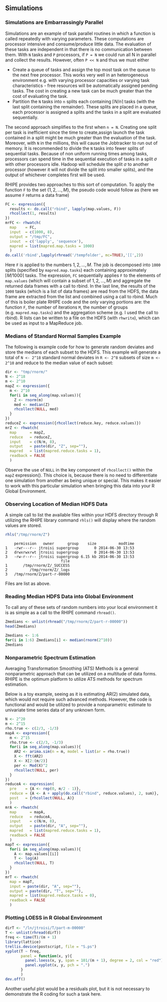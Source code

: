 ## Simulations ##

### Simulations are Embarrassingly Parallel ###

Simulations are an example of task parallel routines in which a function is called repeatedly with 
varying parameters. These computations are processor intensive and consume/produce little data. 
The evaluation of these tasks are independent in that there is no communication between them. With 
`N` tasks and `P` processors, if `P = N` we could run all N in parallel and collect the results. 
However, often `P << N` and thus we must either

* Create a queue of tasks and assign the top most task on the queue to the next free processor. 
This works very well in an heterogeneous environment e.g. with varying processor capacities or 
varying task characteristics - free resources will be automatically assigned pending tasks. The 
cost in creating a new task can be much greater than the cost of evaluating the task.
* Partition the `N` tasks into `n` splits each containing $\lceil N/n \rceil$ tasks (with the last 
split containing the remainder). These splits are placed in a queue, each processor is assigned a 
splits and the tasks in a split are evaluated sequentially.

The second approach simplifies to the first when `n = N`. Creating one split per task is 
inefficient since the time to create,assign launch the task contained in a split might be much 
greater than the evaluation of the task. Moreover, with `N` in the millions, this will cause the 
Jobtracker to run out of memory. It is recommended to divide the `N` tasks into fewer splits of 
sequential tasks. Because of non uniform running times among tasks, processors can spend time in 
the sequential execution of tasks in a split $\sigma$ with other processors idle. Hadoop will 
schedule the split $\sigma$ to another processor (however it will not divide the split into smaller 
splits), and the output of whichever completes first will be used.

RHIPE provides two approaches to this sort of computation. To apply the function `F` to the set $\lbrace 1, 2,\ldots, M \rbrace$, the pseudo code would follow as (here we assume `F` returns a data frame)
```r
FC <- expression({
  results <- do.call("rbind", lapply(map.values, F))
  rhcollect(1, results)
})
mrFC <- rhwatch(
  map    = FC,
  input  = c(1000, 8),
  output = "/tmp/FC",
  inout  = c('lapply', 'sequence'),
  mapred = list(mapred.map.tasks = 1000)
  )
do.call('rbind',lapply(rhread('/tempfolder', mc=TRUE),'[[',2))
```
Here `F` is applied to the numbers $1, 2,\ldots, M$. The job is decomposed into `1000` splits 
(specified by `mapred.map.tasks`) each containing approximately $\lceil M/1000 \rceil$ tasks. 
The expression, `FC` sequentially applies `F` to the elements of `map.values` (which will 
contain a subset of $1, 2,\ldots ,M$) and aggregate the returned data frames with a call to rbind. 
In the last line, the results of the `1000` tasks (which is a list of data frames) are read from 
the HDFS, the data frame are extracted from the list and combined using a call to rbind. Much of 
this is boiler plate RHIPE code and the only varying portions are: the function `F`, the number of 
iterations `M`, the number of groups (e.g. `mapred.map.tasks`) and the aggregation scheme (e.g. I 
used the call to rbind). R lists can be written to a file on the HDFS (with `rhwrite`), which can 
be used as input to a MapReduce job.

### Medians of Standard Normal Samples Example ###

The following is example code for how to generate random deviates and store the medians of each 
subset to the HDFS. This example will generate a total of `N <- 2^18` standard normal deviates in 
`R <- 2^8` subsets of size `m <- 2^10` and reduce to the median value of each subset:
```r
dir <- "tmp/rnorm/"
N <- 2^18
m <- 2^10
mapZ <- expression({
  m <- 2^10
  for(i in seq_along(map.values)){
    Z <- rnorm(m)
    med <- median(Z)
    rhcollect(NULL, med)
  }
})
reduceZ <- expression({rhcollect(reduce.key, reduce.values)})
mrZ <- rhwatch(
  map      = mapZ,
  reduce   = reduceZ,
  input    = c(N/m, 8), 
  output   = paste(dir, "Z", sep=""),
  mapred   = list(mapred.reduce.tasks = 1),
  readback = FALSE
  )
```
Observe the use of `NULL` in the key component of `rhcollect()` within the `mapZ` expression(). 
This choice is, because there is no need to differentiate one simulation from another as being 
unique or special. This makes it easier to work with this particular simulation when bringing this 
data into your R Global Environment.

### Observing Location of Median HDFS Data ###

A simple call to list the available files within your HDFS directory through R utilizing the RHIPE 
library command `rhls()` will display where the random values are stored.
```r
rhls("/tmp/rnorm/Z")
```
```
    permission   owner      group    size          modtime
1   -rwr---r-- jtroisi supergroup       0 2014-06-30 13:53
2   drwxrwxrwt jtroisi supergroup       0 2014-06-30 13:53
3   -rw-r--r-- jtroisi supergroup 6.15 kb 2014-06-30 13:53
                         file
1       /tmp/rnorm/Z/_SUCCESS
2          /tmp/rnorm/Z/_logs
3   /tmp/rnorm/Z/part-r-00000
```
Files are list as above.

### Reading Median HDFS Data into Global Environment ###

To call any of these sets of random numbers into your local environment it is as simple as a call 
to the RHIPE command `rhread()`.
```r
Zmedians <- unlist(rhread("/tmp/rnorm/Z/part-r-00000"))
head(Zmedians)
```
```r
Zmedians <- 1:6
for(i in 1:6) Zmedians[i] <- median(rnorm(2^10))
Zmedians
```
### Nonparametric Spectrum Estimation ###

Averaging Transformation Smoothing (ATS) Methods is a general nonparametric approach that can be utilized on a multitude of data forms. RHIPE is the optimum platform to utilize ATS methods for spectrum estimation.

Below is a toy example, seeing as it is estimating AR(2) simulated data, which would not require such advanced methods. However, the code is functional and would be utilized to provide a nonparametric estimate to univariate time series data of any unknown form.
```r
N <- 2^20
m <- 2^15
rho.true <- c(2/3, -1/3)
mapA <- expression({
  m <- 2^15
  rho.true <- c(2/3, -1/3)
  for(i in seq_along(map.values)){
    AR2 <- arima.sim(n = m, model = list(ar = rho.true))
    X <- fft(AR2)
    X <- X[2:(m/2)]
    per <- Mod(X)^2
    rhcollect(NULL, per)
  }
})
reduceA <- expression(
  pre    = {A <- rep(0, m/2 - 1)},
  reduce = {A <- A + apply(do.call("rbind", reduce.values), 2, sum)},
  post   = {rhcollect(NULL, A)}
  )
mrA <- rhwatch(
  map      = mapA,
  reduce   = reduceA,
  input    = c(N/m, 8),
  output   = paste(dir, "A", sep=""),
  mapred   = list(mapred.reduce.tasks = 1),
  readback = FALSE
  )
mapT <- expression({
  for(i in seq_along(map.values)){
    A <- map.values[[i]]
    T <- log(A)
    rhcollect(NULL, T)
  }
})
mrT <- rhwatch(
  map = mapT,
  input = paste(dir, "A", sep=""),
  output = paste(dir, "T", sep=""),
  mapred = list(mapred.reduce.tasks = 0),
  readback = FALSE
  )
```

### Plotting LOESS in R Global Environment ###

```r
dirT <- "/ln/jtroisi/T/part-m-00000"
T <- unlist(rhread(dirT))
freq <- time(T)/(m + 1)
library(lattice)
trellis.device(postscript, file = "S.ps")
xyplot(T ~ freq,
       panel = function(x, y){
         panel.loess(x, y, span = 101/(m + 1), degree = 2, col = "red")
         panel.xyplot(x, y, pch = ".")
       }
       )
dev.off()
```
Another useful plot would be a residuals plot, but it is not necessary to demonstrate the R coding for such a task here.